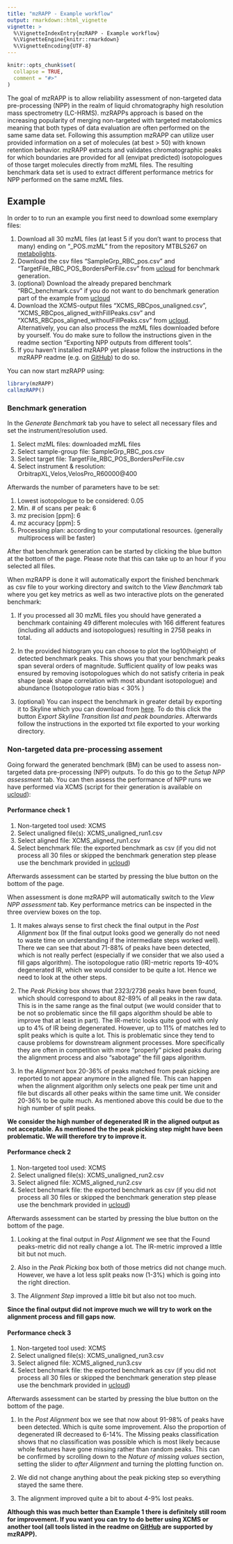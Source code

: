 ```yaml
---
title: "mzRAPP - Example workflow"
output: rmarkdown::html_vignette
vignette: >
  %\VignetteIndexEntry{mzRAPP - Example workflow}
  %\VignetteEngine{knitr::rmarkdown}
  %\VignetteEncoding{UTF-8}
---
```


```r
knitr::opts_chunk$set(
  collapse = TRUE,
  comment = "#>"
)
```
The goal of mzRAPP is to allow reliability assessment of non-targeted data pre-processing (NPP) in the realm of liquid chromatography high resolution mass spectrometry (LC-HRMS). mzRAPPs approach is based on the increasing popularity of merging non-targeted with targeted metabolomics meaning that both types of data evaluation are often performed on the same same data set. Following this assumption mzRAPP can utilize user provided information on a set of molecules (at best > 50) with known retention behavior. mzRAPP extracts and validates chromatographic peaks for which boundaries are provided for all (envipat predicted) isotopologues of those target molecules directly from mzML files. The resulting benchmark data set is used to extract different performance metrics for NPP performed on the same mzML files.  

## Example

In order to to run an example you first need to download some exemplary files: 

1. Download all 30 mzML files (at least 5 if you don't want to process that many) ending on "_POS.mzML" from the repository MTBLS267 on [metabolights](https://www.ebi.ac.uk/metabolights/MTBLS267/files).
2. Download the csv files "SampleGrp_RBC_pos.csv" and "TargetFile_RBC_POS_BordersPerFile.csv" from [ucloud](https://ucloud.univie.ac.at/index.php/s/CQZeMvF9S02jrwe) for benchmark generation.
3. (optional) Download the already prepared benchmark "RBC_benchmark.csv" if you do not want to do benchmark generation part of the example from [ucloud](https://ucloud.univie.ac.at/index.php/s/CQZeMvF9S02jrwe)
4. Download the XCMS-output files "XCMS_RBCpos_unaligned.csv", "XCMS_RBCpos_aligned_withFillPeaks.csv" and "XCMS_RBCpos_aligned_withoutFillPeaks.csv" from [ucloud](https://ucloud.univie.ac.at/index.php/s/CQZeMvF9S02jrwe). Alternatively, you can also process the mzML files downloaded before by yourself. You do make sure to follow the instructions given in the readme section "Exporting NPP outputs from different tools".
5. If you haven't installed mzRAPP yet please follow the instructions in the mzRAPP readme (e.g. on [GitHub](https://github.com/YasinEl/mzRAPP)) to do so.

You can now start mzRAPP using:

```r
library(mzRAPP)
callmzRAPP()
```

### Benchmark generation

In the <i>Generate Benchmark</i> tab you have to select all necessary files and set the instrument/resolution used.

1. Select mzML files: downloaded mzML files
2. Select sample-group file: SampleGrp_RBC_pos.csv
3. Select target file: TargetFile_RBC_POS_BordersPerFile.csv
4. Select instrument & resolution: OrbitrapXL,Velos,VelosPro_R60000\@400

Afterwards the number of parameters have to be set:

1. Lowest isotopologue to be considered: 0.05
2. Min. # of scans per peak: 6
3. mz precision [ppm]: 6
4. mz accuracy [ppm]: 5
5. Processing plan: according to your computational resources. (generally multiprocess will be faster)

After that benchmark generation can be started by clicking the blue button at the bottom of the page. Please note that this can take up to an hour if you selected all files. <br>

When mzRAPP is done it will automatically export the finished benchmark as csv file to your working directory and switch to the <i>View Benchmark</i> tab where you get key metrics as well as two interactive plots on the generated benchmark:

1. If you processed all 30 mzML files you should have generated a benchmark containing 49 different molecules with 166 different features (including all adducts and isotopologues) resulting in 2758 peaks in total.

2. In the provided histogram you can choose to plot the log10(height) of detected benchmark peaks. This shows you that your benchmark peaks span several orders of magnitude. Sufficient quality of low peaks was ensured by removing isotopologues which do not satisfy criteria in peak shape (peak shape correlation with most abundant isotopologue) and abundance (Isotopologue ratio bias < 30\% )

3. (optional) You can inspect the benchmark in greater detail by exporting it to Skyline which you can download from [here](https://skyline.ms/project/home/software/Skyline/begin.view). To do this click the button <i>Export Skyline Transition list and peak boundaries</i>. Afterwards follow the instructions in the exported txt file exported to your working directory.

### Non-targeted data pre-processing assement

Going forward the generated benchmark (BM) can be used to assess non-targeted data pre-processing (NPP) outputs. To do this go to the <i>Setup NPP assessment</i> tab. You can then assess the performance of NPP runs we have performed via XCMS (script for their generation is available on [ucloud](https://ucloud.univie.ac.at/index.php/s/CQZeMvF9S02jrwe)):


#### Performance check 1

1. Non-targeted tool used: XCMS
2. Select unaligned file(s): XCMS_unaligned_run1.csv
3. Select aligned file: XCMS_aligned_run1.csv
4. Select benchmark file: the exported benchmark as csv (if you did not process all 30 files or skipped the benchmark generation step please use the benchmark provided in [ucloud](https://ucloud.univie.ac.at/index.php/s/CQZeMvF9S02jrwe))

Afterwards assessment can be started by pressing the blue button on the bottom of the page.

When assessment is done mzRAPP will automatically switch to the <i>View NPP assessment</i> tab. Key performance metrics can be inspected in the three overview boxes on the top. 


1. It makes always sense to first check the final output in the <i>Post Alignment</i> box (If the final output looks good we generally do not need to waste time on understanding if the intermediate steps worked well). There we can see that about 71-88% of peaks have been detected, which is not really perfect (especially if we consider that we also used a fill gaps algorithm). The isotopologue ratio (IR)-metric reports 19-40% degenerated IR, which we would consider to be quite a lot. Hence we need to look at the other steps.

2. The <i>Peak Picking</i> box shows that 2323/2736 peaks have been found, which should correspond to about 82-89% of all peaks in the raw data. This is in the same range as the final output (we would consider that to be not so problematic since the fill gaps algorithm should be able to improve that at least in part). The IR-metric looks quite good with only up to 4% of IR being degenerated. However, up to 11% of matches led to split peaks which is quite a lot. This is problematic since they tend to cause problems for downstream alignment processes. More specifically they are often in competition with more "properly" picked peaks during the alignment process and also "sabotage" the fill gaps algorithm.

3. In the <i>Alignment</i> box 20-36% of peaks matched from peak picking are reported to not appear anymore in the aligned file. This can happen when the alignment algorithm only selects one peak per time unit and file but discards all other peaks within the same time unit. We consider 20-36% to be quite much. As mentioned above this could be due to the high number of split peaks.

<b>We consider the high number of degenerated IR in the aligned output as not acceptable. As mentioned the the peak picking step might have been problematic. We will therefore try to improve it.</b>

#### Performance check 2

1. Non-targeted tool used: XCMS
2. Select unaligned file(s): XCMS_unaligned_run2.csv
3. Select aligned file: XCMS_aligned_run2.csv
4. Select benchmark file: the exported benchmark as csv (if you did not process all 30 files or skipped the benchmark generation step please use the benchmark provided in [ucloud](https://ucloud.univie.ac.at/index.php/s/CQZeMvF9S02jrwe))

Afterwards assessment can be started by pressing the blue button on the bottom of the page.

1. Looking at the final output in <i>Post Alignment</i> we see that the Found peaks-metric did not really change a lot. The IR-metric improved a little bit but not much.

2. Also in the <i>Peak Picking</i> box both of those metrics did not change much. However, we have a lot less split peaks now (1-3%) which is going into the right direction.

3. The <i>Alignment Step</i> improved a little bit but also not too much. 

<b>Since the final output did not improve much we will try to work on the alignment process and fill gaps now.</b>



#### Performance check 3

1. Non-targeted tool used: XCMS
2. Select unaligned file(s): XCMS_unaligned_run3.csv
3. Select aligned file: XCMS_aligned_run3.csv
4. Select benchmark file: the exported benchmark as csv (if you did not process all 30 files or skipped the benchmark generation step please use the benchmark provided in [ucloud](https://ucloud.univie.ac.at/index.php/s/CQZeMvF9S02jrwe))

Afterwards assessment can be started by pressing the blue button on the bottom of the page.

1. In the <i>Post Alignment</i> box we see that now about 91-98% of peaks have been detected. Which is quite some improvement. Also the proportion of degenerated IR decreased to 6-14%. The Missing peaks classification shows that no classification was possible which is most likely because whole features have gone missing rather than random peaks. This can be confirmed by scrolling down to the <i>Nature of missing values</i> section, setting the slider to <i>after Alignment</i> and turning the plotting function on.

2. We did not change anything about the peak picking step so everything stayed the same there.

3. The alignment improved quite a bit to about 4-9% lost peaks.

<b>Although this was much better than Example 1 there is definitely still room for improvement. If you want you can try to do better using XCMS or another tool (all tools listed in the readme on [GitHub](https://github.com/YasinEl/mzRAPP) are supported by mzRAPP).</b>

